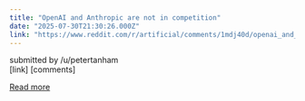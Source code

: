```yaml
---
title: "OpenAI and Anthropic are not in competition"
date: "2025-07-30T21:30:26.000Z"
link: "https://www.reddit.com/r/artificial/comments/1mdj40d/openai_and_anthropic_are_not_in_competition/"
---
```


submitted by    /u/petertanham  
 [link]   [comments]

[Read more](https://www.reddit.com/r/artificial/comments/1mdj40d/openai_and_anthropic_are_not_in_competition/)
